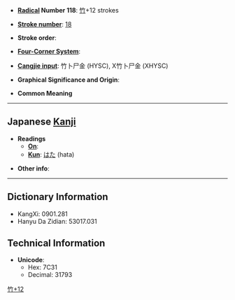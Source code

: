 * '''[[Wiktionary:Chinese radical index| Radical]] Number 118''': [[Wiktionary:Chinese radical index 竹|竹]]+12 strokes

* '''[[Wiktionary:Chinese total strokes index|Stroke number]]''': [[Wiktionary:Chinese total strokes index 18|18]]

* '''Stroke order''': 

* '''[[Wiktionary:Chinese four corner index|Four-Corner System]]''': 

* '''[[Wiktionary:Chinese Cangjie index|Cangjie input]]''': 竹卜尸金 (HYSC), X竹卜尸金 (XHYSC)

* '''Graphical Significance and Origin''': 

* '''Common Meaning'''

----

== Japanese [[Kanji]] ==

* '''Readings'''
** '''[[On]]''': 
** '''[[Kun]]''': [[はた]] (hata)

* '''Other info''':  

----

== Dictionary Information ==

* KangXi: 0901.281
* Hanyu Da Zidian: 53017.031

== Technical Information ==

* '''Unicode''':
** Hex: 7C31
** Decimal: 31793

[[Category:Japanese-only CJKV Characters|竹+12]]